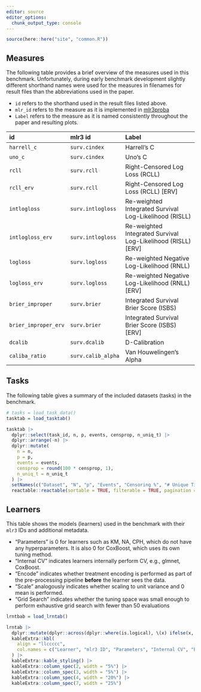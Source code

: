 ```yaml
---
editor: source
editor_options: 
  chunk_output_type: console
---
```


```r
source(here::here("site", "common.R"))
```

## Measures {#sec-measures}

The following table provides a brief overview of the measures used in this benchmark.
Unfortunately, during early benchmark development slightly different shorthand names were used for the measures in filenames for result files than the abbreviations used in the paper.

- `id` refers to the shorthand used in the result files listed above.
- `mlr_id` refers to the measure as it is implemented in [mlr3proba](https://mlr3proba.mlr-org.com/reference/index.html#survival-measures)
- `Label` refers to the measure as it is named consistently throughout the paper and resulting plots.

| id                   | mlr3 id            | Label                                                        |
|:---------------------|:-------------------|:-------------------------------------------------------------|
| `harrell_c`          | `surv.cindex`      | Harrell's C                                                  |
| `uno_c`              | `surv.cindex`      | Uno's C                                                      |
| `rcll`               | `surv.rcll`        | Right-Censored Log Loss (RCLL)                               |
| `rcll_erv`           | `surv.rcll`        | Right-Censored Log Loss (RCLL) [ERV]                         |
| `intlogloss`         | `surv.intlogloss`  | Re-weighted Integrated Survival Log-Likelihood (RISLL)       |
| `intlogloss_erv`     | `surv.intlogloss`  | Re-weighted Integrated Survival Log-Likelihood (RISLL) [ERV] |
| `logloss`            | `surv.logloss`     | Re-weighted Negative Log-Likelihood (RNLL)                   |
| `logloss_erv`        | `surv.logloss`     | Re-weighted Negative Log-Likelihood (RNLL) [ERV]             |
| `brier_improper`     | `surv.brier`       | Integrated Survival Brier Score (ISBS)                       |
| `brier_improper_erv` | `surv.brier`       | Integrated Survival Brier Score (ISBS) [ERV]                 |
| `dcalib`             | `surv.dcalib`      | D-Calibration                                                |
| `caliba_ratio`       | `surv.calib_alpha` | Van Houwelingen's Alpha                                      |


## Tasks {#sec-tasks}

The following table gives a summary of the included datasets (tasks) in the benchmark.

```r
# tasks = load_task_data()
tasktab = load_tasktab()

tasktab |>
  dplyr::select(task_id, n, p, events, censprop, n_uniq_t) |>
  dplyr::arrange(-n) |>
  dplyr::mutate(
    n = n,
    p = p,
    events = events,
    censprop = round(100 * censprop, 1),
    n_uniq_t = n_uniq_t
  ) |>
  setNames(c("Dataset", "N", "p", "Events", "Censoring %", "# Unique Time Points")) |>
  reactable::reactable(sortable = TRUE, filterable = TRUE, pagination = FALSE)
```

## Learners {#sec-learners}

This table shows the models (learners) used in the benchmark with their `mlr3` IDs and additional metadata.

- "Parameters" is 0 for learners such as KM, NA, CPH, which do not have any hyperparameters. It is also 0 for CoxBoost, which uses its own tuning method.
- "Internal CV" indicates learners internally perform CV, e.g., glmnet, CoxBoost.
- "Encode" indicates whether treatment encoding is performed as part of the pre-processing pipeline **before** the learner sees the data.
- "Scale" analogously indicates whether scaling to unit variance and 0 mean is performed.
- "Grid Search" indicates whether the tuning space was small enough to perform exhaustive grid search with fewer than 50 evaluations

```r
lrntbab = load_lrntab()

lrntab |>
  dplyr::mutate(dplyr::across(dplyr::where(is.logical), \(x) ifelse(x, "\u2705", ""))) |>
  kableExtra::kbl(
    align = "llccccc",
    col.names = c("Learner", "mlr3 ID", "Parameters", "Internal CV", "Encode", "Scale", "Grid Search")
  ) |>
  kableExtra::kable_styling() |>
  kableExtra::column_spec(2, width = "5%") |>
  kableExtra::column_spec(3, width = "5%") |>
  kableExtra::column_spec(4, width = "20%") |>
  kableExtra::column_spec(7, width = "25%") 
``` 


